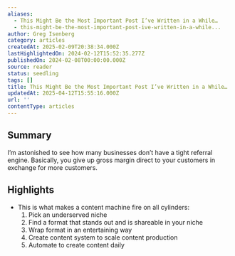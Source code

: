 ```yaml
---
aliases:
  - This Might Be the Most Important Post I’ve Written in a While…
  - this-might-be-the-most-important-post-ive-written-in-a-while...
author: Greg Isenberg
category: articles
createdAt: 2025-02-09T20:38:34.000Z
lastHighlightedOn: 2024-02-12T15:52:35.277Z
publishedOn: 2024-02-08T00:00:00.000Z
source: reader
status: seedling
tags: []
title: This Might Be the Most Important Post I’ve Written in a While…
updatedAt: 2025-04-12T15:55:16.000Z
url: ''
contentType: articles
---
```

## Summary

I’m astonished to see how many businesses don’t have a tight referral engine. Basically, you give up gross margin direct to your customers in exchange for more customers.

## Highlights

- This is what makes a content machine fire on all cylinders:
  1) Pick an underserved niche
  2) Find a format that stands out and is shareable in your niche
  3) Wrap format in an entertaining way
  4) Create content system to scale content production
  5) Automate to create content daily
